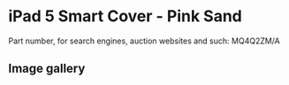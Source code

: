# iPad 5 Smart Cover - Pink Sand

Part number, for search engines, auction websites and such: MQ4Q2ZM/A

## Image gallery

<div style={{ width: "768px" }}>
  <GalleryComponent
    images={[
      {
        original: "/everysource/MQ4Q2",
        thumbnail: "/everypreview/MQ4Q2",
      },
      {
        original: "/everysource/MQ4Q2_AV1_GOLD",
        thumbnail: "/everypreview/MQ4Q2_AV1_GOLD",
      },
      {
        original: "/everysource/MQ4Q2_AV1_SILVER",
        thumbnail: "/everypreview/MQ4Q2_AV1_SILVER",
      },
      {
        original: "/everysource/MQ4Q2_AV1_SPACE_GRAY",
        thumbnail: "/everypreview/MQ4Q2_AV1_SPACE_GRAY",
      }
    ]}
  />
</div>
